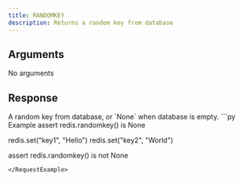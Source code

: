 ```yaml
---
title: RANDOMKEY
description: Returns a random key from database
---
```



## Arguments

No arguments

## Response

<ResponseField type="str">
A random key from database, or `None` when database is empty.
</ResponseField>

<RequestExample>
```py Example
assert redis.randomkey() is None

redis.set("key1", "Hello")
redis.set("key2", "World")

assert redis.randomkey() is not None
```
</RequestExample>
